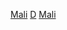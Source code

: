 {{Commons category|Mali by decade}}
[[Category:各國各年代|Mali]]
[[Category:馬利各時期歷史|D]]
[[Category:各年代非洲|Mali]]